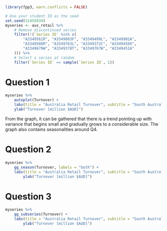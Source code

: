 ```r
library(fpp3, warn.conflicts = FALSE)

# Use your student ID as the seed
set.seed(31455034)
myseries <- aus_retail %>%
    # Remove discontinued series
    filter(!(`Series ID` %in% c(
        "A3349561R", "A3349883F", "A3349499L", "A3349902A",
        "A3349588R", "A3349763L", "A3349372C", "A3349450X",
        "A3349679W", "A3349378T", "A3349767W", "A3349451A"
    ))) %>%
    # Select a series at random
    filter(`Series ID` == sample(`Series ID`, 1))
```

# Question 1
```r
myseries %>%
    autoplot(Turnover) +
    labs(title = "Australia Retail Turnover", subtitle = "South Australia") +
    ylab("Turnover [million $AUD]")
```
<!-- Analysis -->
From the graph, it can be gathered that there is a trend pointing up with variance that begins small and gradually grows to a considerable size. The graph also contains seasonalities around Q4.


# Question 2
```r
myseries %>%
    gg_season(Turnover, labels = "both") +
    labs(title = "Australia Retail Turnover", subtitle = "South Australia") +
        ylab("Turnover [million $AUD]")
```
<!-- Analysis -->


# Question 3
```r
myseries %>%
    gg_subseries(Turnover) +
    labs(title = "Australia Retail Turnover", subtitle = "South Australia") +
        ylab("Turnover [million $AUD]")
```
<!-- Analysis -->


